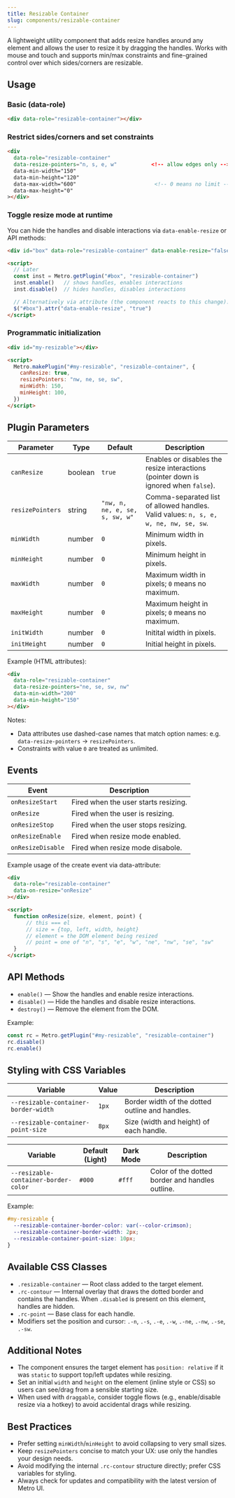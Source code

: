 ```yaml
---
title: Resizable Container
slug: components/resizable-container
---
```


A lightweight utility component that adds resize handles around any element and allows the user to resize it by dragging the handles. Works with mouse and touch and supports min/max constraints and fine-grained control over which sides/corners are resizable.

## Usage

<CodePen user="olton" hash="xbwXXLW" height="700"/>

### Basic (data-role)

```html
<div data-role="resizable-container"></div>
```

### Restrict sides/corners and set constraints

```html
<div
  data-role="resizable-container"
  data-resize-pointers="n, s, e, w"           <!-- allow edges only -->
  data-min-width="150"
  data-min-height="120"
  data-max-width="600"                         <!-- 0 means no limit -->
  data-max-height="0"
></div>
```

### Toggle resize mode at runtime

You can hide the handles and disable interactions via `data-enable-resize` or API methods:

```html
<div id="box" data-role="resizable-container" data-enable-resize="false"></div>

<script>
  // Later
  const inst = Metro.getPlugin("#box", "resizable-container")
  inst.enable()   // shows handles, enables interactions
  inst.disable()  // hides handles, disables interactions

  // Alternatively via attribute (the component reacts to this change):
  $("#box").attr("data-enable-resize", "true")
</script>
```

### Programmatic initialization

```html
<div id="my-resizable"></div>

<script>
  Metro.makePlugin("#my-resizable", "resizable-container", {
    canResize: true,
    resizePointers: "nw, ne, se, sw",
    minWidth: 150,
    minHeight: 100,
  })
</script>
```

## Plugin Parameters

Parameter | Type | Default | Description
--------- | ---- | ------- | -----------
`canResize` | boolean | `true` | Enables or disables the resize interactions (pointer down is ignored when `false`).
`resizePointers` | string | `"nw, n, ne, e, se, s, sw, w"` | Comma-separated list of allowed handles. Valid values: `n, s, e, w, ne, nw, se, sw`.
`minWidth` | number | `0` | Minimum width in pixels.
`minHeight` | number | `0` | Minimum height in pixels.
`maxWidth` | number | `0` | Maximum width in pixels; `0` means no maximum.
`maxHeight` | number | `0` | Maximum height in pixels; `0` means no maximum.
`initWidth` | number | `0` | Initital width in pixels.
`initHeight` | number | `0` | Initial height in pixels.

Example (HTML attributes):

```html
<div
  data-role="resizable-container"
  data-resize-pointers="ne, se, sw, nw"
  data-min-width="200"
  data-min-height="150"
></div>
```

Notes:
- Data attributes use dashed-case names that match option names: e.g. `data-resize-pointers` → `resizePointers`.
- Constraints with value `0` are treated as unlimited.

## Events

Event | Description
----- | -----------
`onResizeStart` | Fired when the user starts resizing.
`onResize` | Fired when the user is resizing.
`onResizeStop` | Fired when the user stops resizing.
`onResizeEnable` | Fired when resize mode enabled.
`onResizeDisable` | Fired when resize mode disabole.


Example usage of the create event via data-attribute:

```html
<div
  data-role="resizable-container"
  data-on-resize="onResize"
></div>

<script>
  function onResize(size, element, point) {
      // this === el
      // size = {top, left, width, height}
      // element = the DOM element being resized
      // point = one of "n", "s", "e", "w", "ne", "nw", "se", "sw"
  }
</script>
```

## API Methods

- `enable()` — Show the handles and enable resize interactions.
- `disable()` — Hide the handles and disable resize interactions.
- `destroy()` — Remove the element from the DOM.

Example:

```javascript
const rc = Metro.getPlugin("#my-resizable", "resizable-container")
rc.disable()
rc.enable()
```

## Styling with CSS Variables

Variable | Value | Description
-------- |-------| -----------
`--resizable-container-border-width` | `1px` | Border width of the dotted outline and handles.
`--resizable-container-point-size` | `8px` | Size (width and height) of each handle.

Variable | Default (Light) | Dark Mode | Description
-------- | ---------------- | --------- | -----------
`--resizable-container-border-color` | `#000` | `#fff` | Color of the dotted border and handles outline.

Example:

```css
#my-resizable {
  --resizable-container-border-color: var(--color-crimson);
  --resizable-container-border-width: 2px;
  --resizable-container-point-size: 10px;
}
```

## Available CSS Classes

- `.resizable-container` — Root class added to the target element.
- `.rc-contour` — Internal overlay that draws the dotted border and contains the handles. When `.disabled` is present on this element, handles are hidden.
- `.rc-point` — Base class for each handle.
- Modifiers set the position and cursor: `.-n`, `.-s`, `.-e`, `.-w`, `.-ne`, `.-nw`, `.-se`, `.-sw`.

## Additional Notes

- The component ensures the target element has `position: relative` if it was `static` to support top/left updates while resizing.
- Set an initial `width` and `height` on the element (inline style or CSS) so users can see/drag from a sensible starting size.
- When used with `draggable`, consider toggle flows (e.g., enable/disable resize via a hotkey) to avoid accidental drags while resizing.

## Best Practices

- Prefer setting `minWidth`/`minHeight` to avoid collapsing to very small sizes.
- Keep `resizePointers` concise to match your UX: use only the handles your design needs.
- Avoid modifying the internal `.rc-contour` structure directly; prefer CSS variables for styling.
- Always check for updates and compatibility with the latest version of Metro UI.
